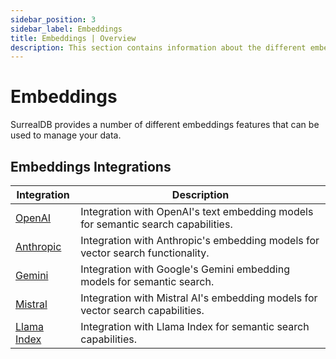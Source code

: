 ```yaml
---
sidebar_position: 3
sidebar_label: Embeddings
title: Embeddings | Overview
description: This section contains information about the different embeddings features of SurrealDB.
---
```



# Embeddings

SurrealDB provides a number of different embeddings features that can be used to manage your data.


## Embeddings Integrations

<table>
    <thead>
        <tr>
            <th>Integration</th>
            <th>Description</th>
        </tr>
    </thead>
    <tbody>
        <tr>
            <td><a href="/docs/integrations/embeddings/openai">OpenAI</a></td>
            <td>Integration with OpenAI's text embedding models for semantic search capabilities.</td>
        </tr>
        <tr>
            <td><a href="/docs/integrations/embeddings/anthropic">Anthropic</a></td>
            <td>Integration with Anthropic's embedding models for vector search functionality.</td>
        </tr>
        <tr>
            <td><a href="/docs/integrations/embeddings/gemini">Gemini</a></td>
            <td>Integration with Google's Gemini embedding models for semantic search.</td>
        </tr>
        <tr>
            <td><a href="/docs/integrations/embeddings/mistral">Mistral</a></td>
            <td>Integration with Mistral AI's embedding models for vector search capabilities.</td>
        </tr>
        <tr>
            <td><a href="/docs/integrations/embeddings/llama-index">Llama Index</a></td>
            <td>Integration with Llama Index for semantic search capabilities.</td>
        </tr>
    </tbody>
</table>
